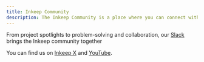 ```yaml
---
title: Inkeep Community
description: The Inkeep Community is a place where you can connect with other Inkeep users and get help with your Inkeep projects.
---
```


From project spotlights to problem-solving and collaboration, our [Slack](https://join.slack.com/t/inkeepworkspace/shared_invite/zt-3cqkl5cup-rcxpLMP0nrjOuJqycC7kiQ) brings the Inkeep community together

You can find us on [Inkeep X](https://x.com/inkeep_ai) and [YouTube](https://www.youtube.com/@inkeep-ai).
